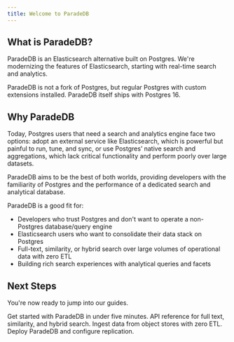 ```yaml
---
title: Welcome to ParadeDB
---
```


## What is ParadeDB?

ParadeDB is an Elasticsearch alternative built on Postgres. We're modernizing the features of Elasticsearch,
starting with real-time search and analytics.

ParadeDB is not a fork of Postgres, but regular Postgres with custom extensions installed. ParadeDB itself
ships with Postgres 16.

## Why ParadeDB

Today, Postgres users that need a search and analytics engine face two options: adopt an external service like
Elasticsearch, which is powerful but painful to run, tune, and sync, or use Postgres’ native search and
aggregations, which lack critical functionality and perform poorly over large datasets.

ParadeDB aims to be the best of both worlds, providing developers with the familiarity of Postgres and the
performance of a dedicated search and analytical database.

ParadeDB is a good fit for:

- Developers who trust Postgres and don't want to operate a non-Postgres database/query engine
- Elasticsearch users who want to consolidate their data stack on Postgres
- Full-text, similarity, or hybrid search over large volumes of operational data with zero ETL
- Building rich search experiences with analytical queries and facets

## Next Steps

You're now ready to jump into our guides.

<CardGroup cols={2}>
  <Card title="Getting Started" icon="forward-fast" href="/welcome/install">
    Get started with ParadeDB in under five minutes.
  </Card>
  <Card title="API" icon="code" href="/api-reference/quickstart">
    API reference for full text, similarity, and hybrid search.
  </Card>
  <Card title="Ingest" icon="merge" href="/ingest/quickstart">
    Ingest data from object stores with zero ETL.
  </Card>
    <Card title="Deploy" icon="server" href="/deploy">
    Deploy ParadeDB and configure replication.
  </Card>
</CardGroup>
